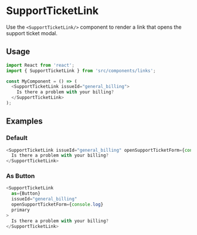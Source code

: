 # SupportTicketLink

Use the `<SupportTicketLink/>` component to render a link that opens the support ticket modal.

## Usage

```js
import React from 'react';
import { SupportTicketLink } from 'src/components/links';

const MyComponent = () => (
  <SupportTicketLink issueId="general_billing">
    Is there a problem with your billing?
  </SupportTicketLink>
);
```

## Examples

### Default

```js
<SupportTicketLink issueId="general_billing" openSupportTicketForm={console.log}>
  Is there a problem with your billing?
</SupportTicketLink>
```

### As Button

```js
<SupportTicketLink
  as={Button}
  issueId="general_billing"
  openSupportTicketForm={console.log}
  primary
>
  Is there a problem with your billing?
</SupportTicketLink>
```
